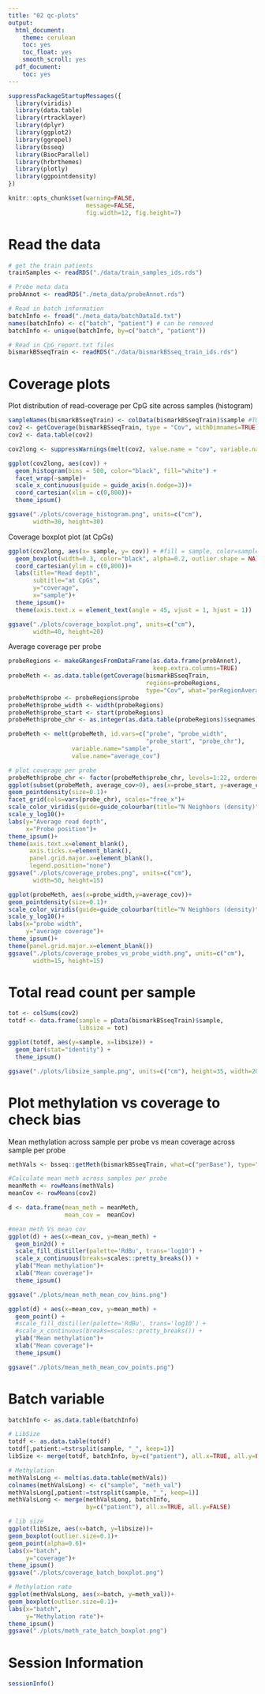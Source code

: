 ```yaml
---
title: "02 qc-plots"
output:
  html_document:
    theme: cerulean
    toc: yes
    toc_float: yes
    smooth_scroll: yes
  pdf_document:
    toc: yes
---
```


```r
suppressPackageStartupMessages({
  library(viridis)
  library(data.table)
  library(rtracklayer)
  library(dplyr)
  library(ggplot2)
  library(ggrepel)
  library(bsseq)
  library(BiocParallel)
  library(hrbrthemes)
  library(plotly)
  library(ggpointdensity)
})

knitr::opts_chunk$set(warning=FALSE, 
                      message=FALSE,
                      fig.width=12, fig.height=7)
```

# Read the data
```r
# get the train patients
trainSamples <- readRDS("./data/train_samples_ids.rds")

# Probe meta data
probAnnot <- readRDS("./meta_data/probeAnnot.rds")

# Read in batch information
batchInfo <- fread("./meta_data/batchDataId.txt")
names(batchInfo) <- c("batch", "patient") # can be removed
batchInfo <- unique(batchInfo, by=c("batch", "patient"))

# Read in CpG_report.txt files
bismarkBSseqTrain <- readRDS("./data/bismarkBSseq_train_ids.rds")
```

# Coverage plots

Plot distribution of read-coverage per CpG site across samples (histogram)
```r
sampleNames(bismarkBSseqTrain) <- colData(bismarkBSseqTrain)$sample #TODO: Remove it and move to 01 script
cov2 <- getCoverage(bismarkBSseqTrain, type = "Cov", withDimnames=TRUE)
cov2 <- data.table(cov2)

cov2long <- suppressWarnings(melt(cov2, value.name = "cov", variable.name = "sample"))

ggplot(cov2long, aes(cov)) +
  geom_histogram(bins = 500, color="black", fill="white") +
  facet_wrap(~sample)+
  scale_x_continuous(guide = guide_axis(n.dodge=3))+
  coord_cartesian(xlim = c(0,800))+
  theme_ipsum()

ggsave("./plots/coverage_histogram.png", units=c("cm"),
       width=30, height=30)
```

Coverage boxplot plot (at CpGs)
```r
ggplot(cov2long, aes(x= sample, y= cov)) + #fill = sample, color=sample
  geom_boxplot(width=0.3, color="black", alpha=0.2, outlier.shape = NA)+
  coord_cartesian(ylim = c(0,800))+
  labs(title="Read depth",
       subtitle="at CpGs",
       y="coverage",
       x="sample")+
  theme_ipsum()+
  theme(axis.text.x = element_text(angle = 45, vjust = 1, hjust = 1))

ggsave("./plots/coverage_boxplot.png", units=c("cm"),
       width=40, height=20)
```

Average coverage per probe
```r
probeRegions <- makeGRangesFromDataFrame(as.data.frame(probAnnot), 
                                         keep.extra.columns=TRUE)
probeMeth <- as.data.table(getCoverage(bismarkBSseqTrain, 
                                       regions=probeRegions, 
                                       type="Cov", what="perRegionAverage"))
probeMeth$probe <- probeRegions$probe
probeMeth$probe_width <- width(probeRegions)
probeMeth$probe_start <- start(probeRegions)
probeMeth$probe_chr <- as.integer(as.data.table(probeRegions)$seqnames)

probeMeth <- melt(probeMeth, id.vars=c("probe", "probe_width", 
                                       "probe_start", "probe_chr"), 
                  variable.name="sample",
                  value.name="average_cov")

# plot coverage per probe
probeMeth$probe_chr <- factor(probeMeth$probe_chr, levels=1:22, ordered=TRUE)
ggplot(subset(probeMeth, average_cov>0), aes(x=probe_start, y=average_cov))+
geom_pointdensity(size=0.1)+
facet_grid(cols=vars(probe_chr), scales="free_x")+
scale_color_viridis(guide=guide_colourbar(title="N Neighbors (density)"))+
scale_y_log10()+
labs(y="Average read depth",
     x="Probe position")+
theme_ipsum()+
theme(axis.text.x=element_blank(),
      axis.ticks.x=element_blank(),
      panel.grid.major.x=element_blank(),
      legend.position="none")
ggsave("./plots/coverage_probes.png", units=c("cm"),
       width=50, height=15)

ggplot(probeMeth, aes(x=probe_width,y=average_cov))+
geom_pointdensity(size=0.1)+
scale_color_viridis(guide=guide_colourbar(title="N Neighbors (density)"))+
scale_y_log10()+
labs(x="probe width",
     y="average coverage")+
theme_ipsum()+
theme(panel.grid.major.x=element_blank())
ggsave("./plots/coverage_probes_vs_probe_width.png", units=c("cm"),
       width=15, height=15)
```

# Total read count per sample
```r
tot <- colSums(cov2)
totdf <- data.frame(sample = pData(bismarkBSseqTrain)$sample,
                    libsize = tot)

ggplot(totdf, aes(y=sample, x=libsize)) +
  geom_bar(stat="identity") +
  theme_ipsum()

ggsave("./plots/libsize_sample.png", units=c("cm"), height=35, width=20)
```

# Plot methylation vs coverage to check bias

Mean methylation across sample per probe vs mean coverage across sample per probe
```r
methVals <- bsseq::getMeth(bismarkBSseqTrain, what=c("perBase"), type="raw")

#Calculate mean meth across samples per probe
meanMeth <- rowMeans(methVals) 
meanCov <- rowMeans(cov2)

d <- data.frame(mean_meth = meanMeth,
                mean_cov =  meanCov)

#mean meth Vs mean cov
ggplot(d) + aes(x=mean_cov, y=mean_meth) + 
  geom_bin2d() + 
  scale_fill_distiller(palette='RdBu', trans='log10') + 
  scale_x_continuous(breaks=scales::pretty_breaks()) +
  ylab("Mean methylation")+
  xlab("Mean coverage")+
  theme_ipsum()

ggsave("./plots/mean_meth_mean_cov_bins.png")

ggplot(d) + aes(x=mean_cov, y=mean_meth) + 
  geom_point() + 
  #scale_fill_distiller(palette='RdBu', trans='log10') + 
  #scale_x_continuous(breaks=scales::pretty_breaks()) +
  ylab("Mean methylation")+
  xlab("Mean coverage")+
  theme_ipsum()

ggsave("./plots/mean_meth_mean_cov_points.png")
```

# Batch variable

```r
batchInfo <- as.data.table(batchInfo)

# LibSize
totdf <- as.data.table(totdf)
totdf[,patient:=tstrsplit(sample, "_", keep=1)]
libSize <- merge(totdf, batchInfo, by=c("patient"), all.x=TRUE, all.y=FALSE) 

# Methylation
methValsLong <- melt(as.data.table(methVals))
colnames(methValsLong) <- c("sample", "meth_val")
methValsLong[,patient:=tstrsplit(sample, "_", keep=1)]
methValsLong <- merge(methValsLong, batchInfo, 
                      by=c("patient"), all.x=TRUE, all.y=FALSE)

# lib size 
ggplot(libSize, aes(x=batch, y=libsize))+
geom_boxplot(outlier.size=0.1)+
geom_point(alpha=0.6)+
labs(x="batch",
     y="coverage")+
theme_ipsum()
ggsave("./plots/coverage_batch_boxplot.png")

# Methylation rate
ggplot(methValsLong, aes(x=batch, y=meth_val))+
geom_boxplot(outlier.size=0.1)+
labs(x="batch",
     y="Methylation rate")+
theme_ipsum()
ggsave("./plots/meth_rate_batch_boxplot.png")
```

# Session Information

```r
sessionInfo()
```